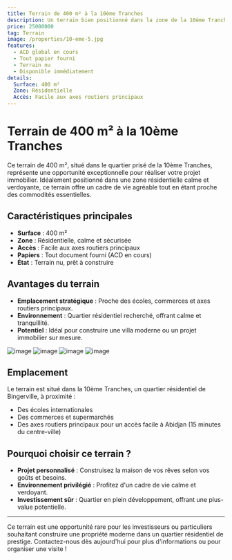 ```yaml
---
title: Terrain de 400 m² à la 10ème Tranches  
description: Un terrain bien positionné dans la zone de la 10ème Tranches, idéal pour votre projet immobilier.  
price: 25000000 
tag: Terrain  
image: /properties/10-eme-5.jpg  
features:  
  - ACD global en cours  
  - Tout papier fourni  
  - Terrain nu  
  - Disponible immédiatement  
details:  
  Surface: 400 m²  
  Zone: Résidentielle  
  Accès: Facile aux axes routiers principaux  
---
```


# Terrain de 400 m² à la 10ème Tranches  

Ce terrain de 400 m², situé dans le quartier prisé de la 10ème Tranches, représente une opportunité exceptionnelle pour réaliser votre projet immobilier. Idéalement positionné dans une zone résidentielle calme et verdoyante, ce terrain offre un cadre de vie agréable tout en étant proche des commodités essentielles.  

## Caractéristiques principales  

- **Surface** : 400 m²  
- **Zone** : Résidentielle, calme et sécurisée  
- **Accès** : Facile aux axes routiers principaux  
- **Papiers** : Tout document fourni (ACD en cours)  
- **État** : Terrain nu, prêt à construire  

## Avantages du terrain  

- **Emplacement stratégique** : Proche des écoles, commerces et axes routiers principaux.  
- **Environnement** : Quartier résidentiel recherché, offrant calme et tranquillité.  
- **Potentiel** : Idéal pour construire une villa moderne ou un projet immobilier sur mesure.  

<div className="flex bg-red-400 gap-4 flex-wrap">  
  <img src="/properties/10-eme-3.jpg" alt="image" className="w-5/12 h-80 aspect-video" />  
  <img src="/properties/10-eme-7.jpg" alt="image" className="w-5/12 h-80 aspect-video" />  
  <img src="/properties/10-eme-5.jpg" alt="image" className="w-5/12 h-80 aspect-video" /> 
  <img src="/properties/10eme.2.jpg" alt="image" className="w-5/12 h-80 aspect-video" />  

</div>  

## Emplacement  

Le terrain est situé dans la 10ème Tranches, un quartier résidentiel de Bingerville, à proximité :  

- Des écoles internationales  
- Des commerces et supermarchés  
- Des axes routiers principaux pour un accès facile à Abidjan (15 minutes du centre-ville)  

## Pourquoi choisir ce terrain ?  

- **Projet personnalisé** : Construisez la maison de vos rêves selon vos goûts et besoins.  
- **Environnement privilégié** : Profitez d'un cadre de vie calme et verdoyant.  
- **Investissement sûr** : Quartier en plein développement, offrant une plus-value potentielle.  

---

Ce terrain est une opportunité rare pour les investisseurs ou particuliers souhaitant construire une propriété moderne dans un quartier résidentiel de prestige. Contactez-nous dès aujourd'hui pour plus d'informations ou pour organiser une visite !  